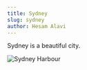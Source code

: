 ```yaml
---
title: Sydney
slug: sydney
author: Hesam Alavi
---
```


Sydney is a beautiful city.

![Sydney Harbour](./images/dan-freeman-7Zb7kUyQg1E-unsplash.jpg "Photo by Dan Freeman on Unspalash")
